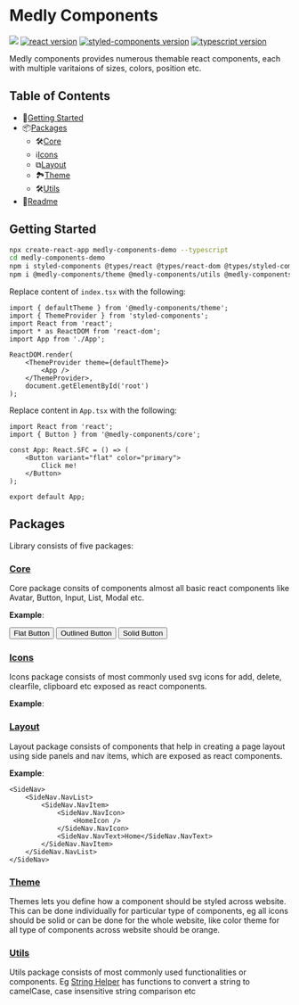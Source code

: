 
<Meta title="Introduction" />

# Medly Components

[![](https://github.com/medly/medly-components/workflows/Test/badge.svg)](https://github.com/medly/medly-components/actions?query=workflow%3ATest)
[![react version](https://img.shields.io/badge/react-%5E16.8.6-blue)](https://www.npmjs.org/package/react)
[![styled-components version](https://img.shields.io/badge/styled--components-%5E4.2.0-blue)](https://www.npmjs.com/package/styled-components)
[![typescript version](https://img.shields.io/badge/types-TypeScript-blue?style=flat-square)](https://www.npmjs.com/package/typescript)

Medly components provides numerous themable react components, each with multiple varitaions of sizes, colors, position etc.

## Table of Contents

-   🚀[Getting Started](#getting-started)
-   📦[Packages](#packages)
    -   🛠[Core](#core)
    -   ℹ[Icons](#icons)
    -   ⧉[Layout](#layout)
    -   🏞[Theme](#theme)
    -   🛠[Utils](#utils)
-   📜[Readme](#readme)

## Getting Started

```sh
npx create-react-app medly-components-demo --typescript
cd medly-components-demo
npm i styled-components @types/react @types/react-dom @types/styled-components
npm i @medly-components/theme @medly-components/utils @medly-components/icons @medly-components/core @medly-components/layout @medly-components/loaders
```

Replace content of `index.tsx` with the following:

```tsx
import { defaultTheme } from '@medly-components/theme';
import { ThemeProvider } from 'styled-components';
import React from 'react';
import * as ReactDOM from 'react-dom';
import App from './App';

ReactDOM.render(
    <ThemeProvider theme={defaultTheme}>
        <App />
    </ThemeProvider>,
    document.getElementById('root')
);
```

Replace content in `App.tsx` with the following:

```tsx
import React from 'react';
import { Button } from '@medly-components/core';

const App: React.SFC = () => (
    <Button variant="flat" color="primary">
        Click me!
    </Button>
);

export default App;
```

## Packages

Library consists of five packages:

### [Core](https://github.com/medly/medly-components/tree/master/packages/core)

Core package consits of components almost all basic react components like Avatar, Button, Input, List, Modal etc.

**Example**:

<Preview>
    <List variant="horizontal">
        <Button variant="flat" color="secondary">
            Flat Button
        </Button>
        <Button variant="outlined" color="primary">
            Outlined Button
        </Button>
        <Button variant="solid">Solid Button</Button>
    </List>
</Preview>

### [Icons](https://github.com/medly/medly-components/tree/master/packages/icons)

Icons package consists of most commonly used svg icons for add, delete, clearfile, clipboard etc exposed as react components.

**Example**:

<Preview>
    <EditIcon size="M" color="pink" />
</Preview>

### [Layout](https://github.com/medly/medly-components/tree/master/packages/layout)

Layout package consists of components that help in creating a page layout using side panels and nav items, which are exposed as react components.

**Example**:

```tsx
<SideNav>
    <SideNav.NavList>
        <SideNav.NavItem>
            <SideNav.NavIcon>
                <HomeIcon />
            </SideNav.NavIcon>
            <SideNav.NavText>Home</SideNav.NavText>
        </SideNav.NavItem>
    </SideNav.NavList>
</SideNav>
```

### [Theme](https://github.com/medly/medly-components/tree/master/packages/theme)

Themes lets you define how a component should be styled across website. This can be done individually for particular type of components, eg all icons should be solid or can be done for the whole website, like color theme for all type of components across website should be orange.

### [Utils](https://github.com/medly/medly-components/tree/master/packages/utils)

Utils package consists of most commonly used functionalities or components. Eg [String Helper](https://github.com/medly/medly-components/tree/master/packages/utils/src/stringHelpers.ts) has functions to convert a string to camelCase, case insensitive string comparison etc
